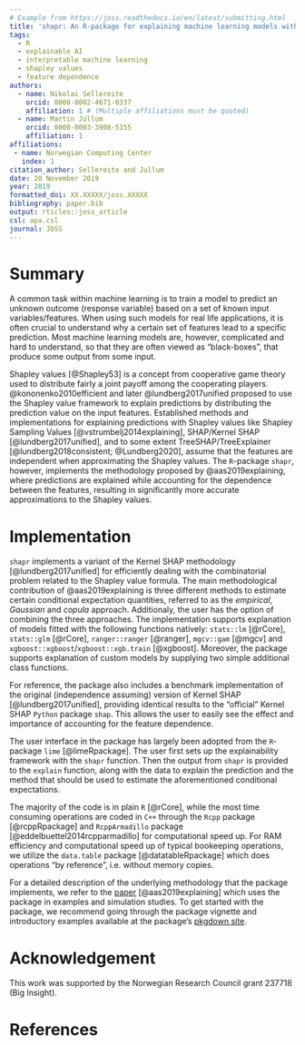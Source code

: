 ---
# Example from https://joss.readthedocs.io/en/latest/submitting.html
title: 'shapr: An R-package for explaining machine learning models with dependence-aware Shapley values'
tags:
  - R
  - explainable AI
  - interpretable machine learning
  - shapley values
  - feature dependence
authors:
  - name: Nikolai Sellereite
    orcid: 0000-0002-4671-0337
    affiliation: 1 # (Multiple affiliations must be quoted)
  - name: Martin Jullum
    orcid: 0000-0003-3908-5155
    affiliation: 1
affiliations:
 - name: Norwegian Computing Center
   index: 1
citation_author: Sellereite and Jullum
date: 20 November 2019
year: 2019
formatted_doi: XX.XXXXX/joss.XXXXX
bibliography: paper.bib
output: rticles::joss_article
csl: apa.csl
journal: JOSS
---


# Summary

A common task within machine learning is to train a model to predict an unknown outcome 
(response variable) based on a set of known input variables/features.
When using such models for real life applications, it is often crucial to understand why a certain set of features lead 
to a specific prediction.
Most machine learning models are, however, complicated and hard to understand, so that they are often viewed as 
"black-boxes", that produce some output from some input.

Shapley values [@Shapley53] is a concept from cooperative game theory used to distribute fairly a joint payoff among the
cooperating players. 
@kononenko2010efficient and later @lundberg2017unified proposed to use the Shapley value framework to explain 
predictions by distributing the prediction value on the input features. 
Established methods and implementations for explaining predictions with Shapley values like Shapley 
Sampling Values [@vstrumbelj2014explaining], SHAP/Kernel SHAP [@lundberg2017unified], and to some extent 
TreeSHAP/TreeExplainer [@lundberg2018consistent; @Lundberg2020], assume that the features are independent when 
approximating the Shapley values. 
The `R`-package `shapr`, however, implements the methodology proposed by @aas2019explaining, where predictions are explained while
accounting for the dependence between the features, resulting in significantly more accurate approximations to the 
Shapley values. 



# Implementation

`shapr` implements a variant of the Kernel SHAP methodology [@lundberg2017unified] for efficiently dealing with the 
combinatorial problem related to the Shapley value formula.
The main methodological contribution of @aas2019explaining is three different methods to estimate certain conditional 
expectation quantities, referred to as the  _empirical_, _Gaussian_ and _copula_ approach. Additionaly, the user has
the option of combining the three approaches. 
The implementation supports explanation of models fitted with the following functions natively: `stats::lm` [@rCore], `stats::glm` [@rCore], 
`ranger::ranger` [@ranger], `mgcv::gam` [@mgcv] and `xgboost::xgboost`/`xgboost::xgb.train` [@xgboost]. 
Moreover, the package supports explanation of custom models by supplying two simple additional class functions.

For reference, the package also includes a benchmark implementation of the original (independence assuming) version of
Kernel SHAP [@lundberg2017unified], providing identical results to the "official" Kernel SHAP `Python` package `shap`. 
This allows the user to easily see the effect and importance of accounting for the feature dependence.

The user interface in the package has largely been adopted from the `R`-package `lime` [@limeRpackage]. 
The user first sets up the explainability framework with the `shapr` function. 
Then the output from `shapr` is provided to the `explain` function, along with the data to explain the prediction 
and the method that should be used to estimate the aforementioned conditional expectations.

The majority of the code is in plain `R` [@rCore], while the most time consuming operations are coded in `C++` 
through the `Rcpp` package [@rcppRpackage] and `RcppArmadillo` package [@eddelbuettel2014rcpparmadillo] for computational speed up. 
For RAM efficiency and computational speed up of typical bookeeping operations, we utilize the `data.table` 
package [@datatableRpackage] which does operations "by reference", i.e. without memory copies.

For a detailed description of the underlying methodology that the package implements, we refer to the 
[paper](https://arxiv.org/abs/1903.10464) [@aas2019explaining] which uses the package in examples and simulation 
studies.
To get started with the package, we recommend going through the package vignette and introductory examples
available at the package's [pkgdown site](https://norskregnesentral.github.io/shapr/). 

# Acknowledgement

This work was supported by the Norwegian Research Council grant 237718 (Big Insight).


# References
